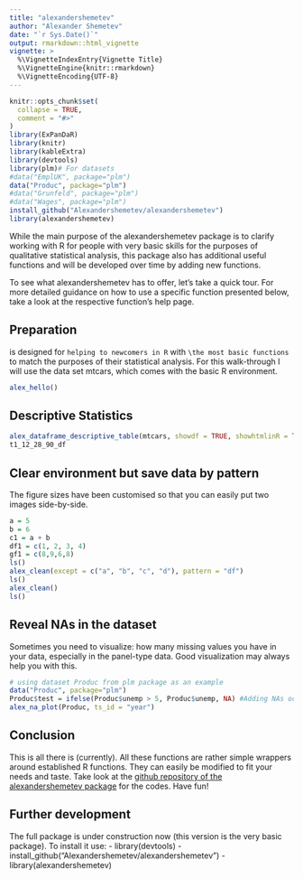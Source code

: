 ---
title: "alexandershemetev"
author: "Alexander Shemetev"
date: "`r Sys.Date()`"
output: rmarkdown::html_vignette
vignette: >
  %\VignetteIndexEntry{Vignette Title}
  %\VignetteEngine{knitr::rmarkdown}
  %\VignetteEncoding{UTF-8}
---

```{r setup, include = FALSE}
knitr::opts_chunk$set(
  collapse = TRUE,
  comment = "#>"
)
library(ExPanDaR)
library(knitr)
library(kableExtra)
library(devtools)
library(plm)# For datasets
#data("EmplUK", package="plm")
data("Produc", package="plm")
#data("Grunfeld", package="plm")
#data("Wages", package="plm")
install_github("Alexandershemetev/alexandershemetev")
library(alexandershemetev)

```

While the main purpose of the alexandershemetev package is to clarify working with R for people with very basic skills for the purposes of qualitative statistical analysis, this package also has additional useful functions and will be developed over time by adding new functions. 

To see what alexandershemetev has to offer, let's take a quick tour. For more detailed guidance on how to use a specific function presented below, take a look at the respective function's help page.

## Preparation

is designed for `helping to newcomers in R` with `\the most basic functions` to match the purposes of their statistical analysis.
For this walk-through I will use the data set mtcars, which comes with the basic R environment. 
``` {r variables}

alex_hello()
```

## Descriptive Statistics

```{r descriptive_statistics_table_winsorized}
alex_dataframe_descriptive_table(mtcars, showdf = TRUE, showhtmlinR = TRUE)
t1_12_28_90_df
```

## Clear environment but save data by pattern

The figure sizes have been customised so that you can easily put two images side-by-side. 

```{r cleaning}
a = 5
b = 6
c1 = a + b
df1 = c(1, 2, 3, 4)
gf1 = c(8,9,6,8)
ls()
alex_clean(except = c("a", "b", "c", "d"), pattern = "df")  
ls()
alex_clean()
ls()

```

## Reveal NAs in the dataset

Sometimes you need to visualize: how many missing values you have in your data, especially in the panel-type data. Good visualization may always help you with this. 

```{r na_revealing}
# using dataset Produc from plm package as an example 
data("Produc", package="plm")
Produc$test = ifelse(Produc$unemp > 5, Produc$unemp, NA) #Adding NAs occasionally to the dataset
alex_na_plot(Produc, ts_id = "year")

```


## Conclusion

This is all there is (currently).
All these functions are rather simple wrappers around established R functions. 
They can easily be modified to fit your needs and taste. 
Take look at the [github repository of the alexandershemetev package](https://github.com/Alexandershemetev?tab=repositories) for the codes.
Have fun!

## Further development 

The full package is under construction now (this version is the very basic package). To install it use: 
- library(devtools)
- install_github("Alexandershemetev/alexandershemetev")
- library(alexandershemetev)
